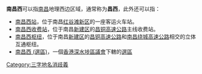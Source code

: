 '''南昌西'''可以指[[南昌|南昌]]地理西边区域，通常称为'''昌西'''，此外还可以指：
*[[南昌西站|南昌西站]]，位于南昌[[红谷滩新区|红谷滩新区]]的一座客运火车站。
*[[南昌西收费站|南昌西收费站]]，位于南昌[[新建区|新建区]]的[[昌铜高速公路|昌铜高速公路]]主线收费站。
*[[南昌西枢纽|南昌西枢纽]]，位于南昌[[新建区|新建区]]的[[昌铜高速公路|昌铜高速公路]]和[[南昌绕城高速公路|南昌绕城高速公路]]相交的立体互通枢纽。
*[[南昌西_(選區)|南昌西 (選區)]]，一個[[香港|香港]][[深水埗區議會|深水埗區議會]]下轄的[[選區|選區]]
{{disambig}}

[[Category:三字地名消歧義|Category:三字地名消歧義]]
